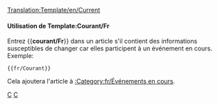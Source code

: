 <noinclude>[[Translation:Template/en/Current]]</noinclude><noinclude></noinclude>{{fr/Fenêtre de message| type  = annonce
| image = Current event.png | alt = Current event
| texte = Cet article concerne un événement en cours. Une partie de son contenu pourrait donc être périmée. L'article devrait faire l'objet d'une attention plus soutenue tant que l'événement reste en cours.
}}<includeonly>{{{1|[[Category:fr/Événements en cours]]}}}</includeonly><noinclude>

====Utilisation de Template:Courant/Fr====
Entrez <nowiki>{{</nowiki>'''courant/Fr'''<nowiki>}}</nowiki> dans un article s'il contient des informations susceptibles de changer car elles participent à un événement en cours. Exemple:
<pre>{{fr/Courant}}</pre>
Cela ajoutera l'article à [[:Category:fr/Événements en cours]].

[[Category:fr/Modèles|C]][[Category:fr/Fenêtres de message|C]]
</noinclude>